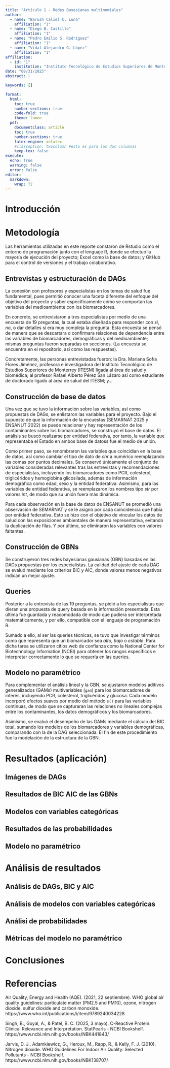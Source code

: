 ```yaml
---
title: "Artículo 1 - Redes Bayesianas multinomiales"
author:
  - name: "Barush Caliel C. Luna"
    affiliation: "1"
  - name: "Diego B. Castillo"
    affiliation: "1"
  - name: "Pedro Emilio S. Rodríguez"
    affiliation: "1"
  - name: "Vidal Alejandro G. López"
    affiliation: "1"
affiliation:
  - id: "1"
    institution: "Instituto Tecnológico de Estudios Superiores de Monterrey"
date: "08/31/2025"
abstract: |

keywords: []

format:
  html:
    toc: true
    number-sections: true
    code-fold: true
    theme: lumen
  pdf:
    documentclass: article
    toc: true
    number-sections: true
    latex-engine: xelatex
    #classoption: twocolumn #esto es para las dos columnas
    keep-tex: false
execute:
  echo: true
  warning: false
  error: false
editor: 
  markdown: 
    wrap: 72
---
```


# Introducción

# Metodología

Las herramientas utilizadas en este reporte constaron de Rstudio como el
entorno de programación junto con el lenguaje R, donde se efectuó la
mayoría de ejecución del proyecto; Excel como la base de datos; y GitHub
para el control de versiones y el trabajo colaborativo.

## Entrevistas y estructuración de DAGs

La conexión con profesores y especialistas en los temas de salud fue
fundamental, pues permitió conocer una faceta diferente del enfoque del
objetivo del proyecto y saber específicamente cómo se comportan las
variables del medioambiente con los biomarcadores.

En concreto, se entrevistaron a tres especialistas por medio de una
encuesta de 19 preguntas, la cual estaba diseñada para responder con
*sí*, *no*, o dar detalles si era muy compleja la pregunta. Esta
encuesta se pensó de manera que se descartara o confirmara relaciones de
dependencia entre las variables de biomarcadores, demográficas y del
medioambiente; mismas preguntas fueron separadas en secciones. (La
encuesta se encuentra en el repositorio, así como las respuestas).

Concretamente, las personas entrevistadas fueron: la Dra. Mariana Sofía
Flores Jiménez, profesora e investigadora del Instituto Tecnológico de
Estudios Superiores de Monterrey (ITESM) ligada al área de salud y
biomédica; al profesor Rafael Alberto Pérez San Lázaro así como
estudiante de doctorado ligado al área de salud del ITESM; y...

## Construcción de base de datos

Una vez que se tuvo la información sobre las variables, así como
propuestas de DAGs, se enlistaron las variables para el proyecto. Bajo
el supuesto de que la información de la encuestas (SEMARNAT 2025 y
ENSANUT 2022) se puede relacionar y hay representación de los
contaminantes sobre los biomarcadores, se construyó el base de datos. El
análisis se buscó realizarse por entidad federativa, por tanto, la
variable que representaba el Estado en ambos base de datoss fue el medio
de unión.

Como primer paso, se renombraron las variables que coincidian en la base
de datos, así como cambiar el tipo de dato de *chr* a numérico
reemplazando las comas por puntos decimales. Se conservó únicamente el
conjunto de variables consideradas relevantes tras las entrevistas y
recomendaciones de especialistas, incluyendo los biomarcadores como PCR,
colesterol, triglicéridos y hemoglobina glicosilada, además de
información demográfica como edad, sexo y la entidad federativa.
Asimismo, para las variables de entidad federativa, se reemplazaron los
nombres tipo *str* por valores *int*, de modo que su unión fuera más
dinámica.

Para cada observación en la base de datos de ENSANUT se promedió una
observación de SEMARNAT y se le asignó por cada coincidencia que había
por entidad federativa. Esto se hizo con el objetivo de vincular los
datos de salud con las exposiciones ambientales de manera
representativa, evitando la duplicación de filas. Y por último, se
eliminaron las variables con valores faltantes.

## Construcción de GBNs

Se construyeron tres redes bayesianas gausianas (GBN) basadas en las
DAGs propuestas por los especialistas. La calidad del ajuste de cada DAG
se evaluó mediante los criterios BIC y AIC, donde valores menos
negativos indican un mejor ajuste.

## Queries

Posterior a la entrevista de las 19 preguntas, se pidió a los
especialistas que dieran una propuesta de query basada en la información
presentada. Esta última fue guardada y reacomodada de modo que pudiera
ser interpretada matemáticamente, y por ello, compatible con el lenguaje
de programación R.

Sumado a ello, al ser las queries técnicas, se tuvo que investigar
términos como qué representa que un biomarcador sea *alto*, *bajo* o
*estable*. Para dicha tarea se utilizaron citios web de confianza como
la National Center for Biotechnology Information (NCBI) para obtener los
rangos específicos e interpretar correctamente lo que se requería en las
queries.

## Modelo no paramétrico

Para complementar el análisis lineal y la GBN, se ajustaron modelos aditivos generalizados (GAMs) multivariables (`gam`) para los biomarcadores de interés, incluyendo PCR, colesterol, triglicéridos y glucosa. Cada modelo incorporó efectos suaves por medio del método `s()` para las variables continuas, de modo que se capturaran las relaciones no lineales complejas entre los contaminantes, los datos demográficos y los biomarcadores. 

Asimismo, se evaluó el desempeño de las GAMs mediante el cálculo del BIC total, sumando los modelos de los biomarcadores y variables demográficas, comparando con la de la DAG seleccionada. El fin de este procedimiento fue la modelación de la estructura de la GBN. 

# Resultados (aplicación)

## Imágenes de DAGs

## Resultados de BIC AIC de las GBNs

## Modelos con variables categóricas

## Resultados de las probabilidades

## Modelo no paramétrico

# Análisis de resultados

## Análisis de DAGs, BIC y AIC

## Análisis de modelos con variables categóricas

## Análisi de probabilidades

## Métricas del modelo no paramétrico

# Conclusiones


# Referencias

Air Quality, Energy and Health (AQE). (2021, 22 septiembre). WHO global
air quality guidelines: particulate matter (‎PM2.5 and PM10)‎, ozone,
nitrogen dioxide, sulfur dioxide and carbon monoxide.
https://www.who.int/publications/i/item/9789240034228

Singh, B., Goyal, A., & Patel, B. C. (2025, 3 mayo). C-Reactive Protein:
Clinical Relevance and Interpretation. StatPearls - NCBI Bookshelf.
https://www.ncbi.nlm.nih.gov/books/NBK441843/

Jarvis, D. J., Adamkiewicz, G., Heroux, M., Rapp, R., & Kelly, F. J.
(2010). Nitrogen dioxide. WHO Guidelines For Indoor Air Quality:
Selected Pollutants - NCBI Bookshelf.
https://www.ncbi.nlm.nih.gov/books/NBK138707/
